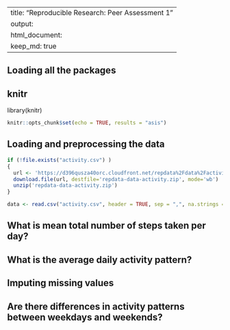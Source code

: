 
---
title: "Reproducible Research: Peer Assessment 1"
output: 
html_document:
keep_md: true
---
## Loading all the packages
## knitr
library(knitr)

```r
knitr::opts_chunk$set(echo = TRUE, results = "asis")
```


## Loading and preprocessing the data
```r
if (!file.exists("activity.csv") )
{
  url <- 'https://d396qusza40orc.cloudfront.net/repdata%2Fdata%2Factivity.zip'  
  download.file(url, destfile='repdata-data-activity.zip', mode='wb')  
  unzip('repdata-data-activity.zip')
}

data <- read.csv("activity.csv", header = TRUE, sep = ",", na.strings = "NA", colClasses=c("numeric", "character", "numeric"))

```


## What is mean total number of steps taken per day?



## What is the average daily activity pattern?



## Imputing missing values



## Are there differences in activity patterns between weekdays and weekends?
